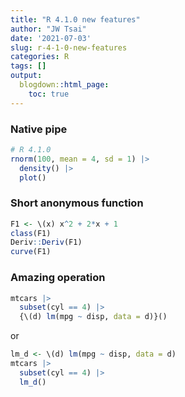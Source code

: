 ```yaml
---
title: "R 4.1.0 new features"
author: "JW Tsai"
date: '2021-07-03'
slug: r-4-1-0-new-features
categories: R
tags: []
output:
  blogdown::html_page:
    toc: true
---
```


### Native pipe

```r
# R 4.1.0
rnorm(100, mean = 4, sd = 1) |>
  density() |>
  plot()
```

### Short anonymous function

```r
F1 <- \(x) x^2 + 2*x + 1
class(F1)
Deriv::Deriv(F1)
curve(F1)
```

### Amazing operation

```r
mtcars |>
  subset(cyl == 4) |> 
  {\(d) lm(mpg ~ disp, data = d)}()
```

or

```r
lm_d <- \(d) lm(mpg ~ disp, data = d)
mtcars |>
  subset(cyl == 4) |> 
  lm_d()
```
